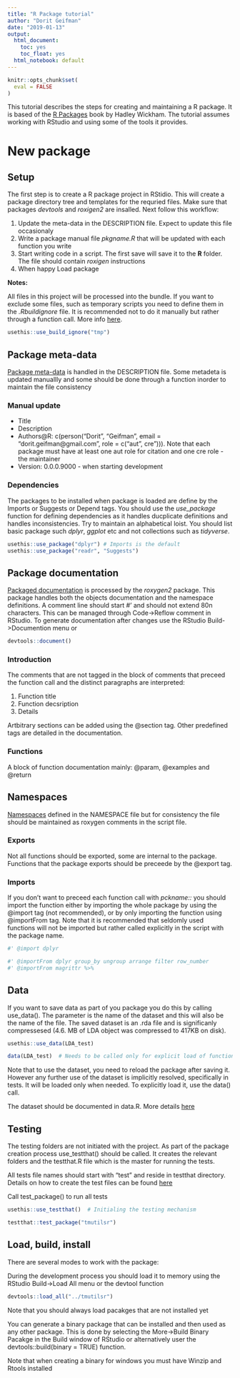 ```yaml
---
title: "R Package tutorial"
author: "Dorit Geifman"
date: "2019-01-13"
output:
  html_document:
    toc: yes
    toc_float: yes
  html_notebook: default
---
```


```r
knitr::opts_chunk$set(
  eval = FALSE
)
```

This tutorial  describes the steps for creating and maintaining a R package. It is based of the [R Packages](http://r-pkgs.had.co.nz/) book by Hadley Wickham. The tutorial assumes working with RStudio and using some of the tools it provides.

# New package

## Setup
The first step is to create a R package project in RStidio. This will create a package directory tree and templates for the requried files. Make sure that packages *devtools* and *roxigen2* are insalled. Next follow this workflow:

1. Update the meta-data in the DESCRIPTION file. Expect to update this file occasionaly
2. Write a package manual file *pkgname.R* that will be updated with each function you write
3. Start writing code in a script. The first save will save it to the **R** folder. The file should contain *roxigen* instructions
4. When happy Load package

**Notes:**

All files in this project will be processed into the bundle. If you want to exclude some files, such as temporary scripts you need to define them in the *.Rbuildignore* file. It is recommended not to do it manually but rather through a function call. More info [here](http://r-pkgs.had.co.nz/package.html#package).
```r
usethis::use_build_ignore("tmp")
```

## Package meta-data

[Package meta-data](http://r-pkgs.had.co.nz/description.html) is handled in the DESCRIPTION file. Some metadeta is updated manuallly and some should be done through a function inorder to maintain the file consistency

### Manual update

* Title
* Description
* Authors@R: c(person("Dorit", "Geifman", email = "dorit.geifman@gmail.com", role = c("aut", cre"))). Note that each package must have at least one aut role for citation and one cre role - the maintainer
* Version: 0.0.0.9000 - when starting development

### Dependencies
The packages to be installed when package is loaded are define by the Imports or Suggests or Depend tags. You should use the *use_package* function for defining dependencies as it handles ducplicate definitions and handles inconsistencies. Try to maintain an alphabetical loist. You should list basic package such *dplyr*, *ggplot* etc and not collections such as *tidyverse*.
```r
usethis::use_package("dplyr") # Imports is the default
usethis::use_package("readr", "Suggests")
```

## Package documentation
[Packaged documentation](http://r-pkgs.had.co.nz/man.html) is processed by the *roxygen2* package. This package  handles both the objects documentation and the namespace definitions. A comment line should start #' and should not extend 80n characters. This can be managed through Code->Reflow comment in RStudio. To generate documentation after changes use the RStudio Build->Documention menu or
```r
devtools::document()
```

### Introduction
The comments that are not tagged in the block of comments that preceed the function call and the distinct paragraphs are interpreted:

1. Function title
2. Function decsription
3. Details

Artbitrary sections can be added using the @section tag. Other predefined tags are detailed in the documentation.

### Functions
A block of function documentation mainly: @param, @examples and @return

## Namespaces
[Namespaces](http://r-pkgs.had.co.nz/namespace.html) defined in the NAMESPACE file but for consistency the file should be maintained as roxygen comments in the script file.

### Exports
Not all functions should be exported, some are internal to the package. Functions that the package exports should be preceede by the @export tag.

### Imports
If you don't want to preceed each function call with *pckname::* you should import the function either by importing the whole package by using the @import tag (not recommended), or by only importing the function using @importFrom tag. Note that it is recommended that seldomly used functions will not be imported but rather called explicitly in the script with the package name.
```r
#' @import dplyr

#' @importFrom dplyr group_by ungroup arrange filter row_number
#' @importFrom magrittr %>%
```

## Data
If you want to save data as part of you package you do this by calling use_data(). The parameter is the name of the dataset and this will also be the name of the file. The saved dataset is an .rda file and is significanly compressesed (4.6. MB of LDA object was compressed to 417KB on disk).
```r
usethis::use_data(LDA_test)

data(LDA_test)  # Needs to be called only for explicit load of function
```
 
Note that to use the dataset, you need to reload the package after saving it. However any further use of the dataset is implicitly resolved, specifically in tests. It will be loaded only when needed. To explicitly load it, use the data() call.

The dataset should be documented in data.R. More details [here](http://r-pkgs.had.co.nz/data.html)

## Testing
The testing folders are not initiated with the project. As part of the package creation process use_testthat() should be called. It creates the relevant folders and the testthat.R file which is the master for running the tests.

All tests file names should start with "test" and reside in testthat directory. Details on how to create the test files can be found [here](http://r-pkgs.had.co.nz/tests.html)

Call test_package() to run all tests
```r
usethis::use_testthat()  # Initialing the testing mechanism

testthat::test_package("tmutilsr")
```

## Load, build, install

There are several modes to work with the package:

During the development process you should load it to memory using the RStudio Build->Load All menu or the devtool function
```r
devtools::load_all("../tmutilsr")
```
Note that you should always load pacakges that are not installed yet

You can generate a binary package that can be installed and then used as any other package. This is done by selecting the More->Build Binary Pacakge in the Build window of RStudio or alternatively user the devtools::build(binary = TRUE) function.

Note that when creating a binary for windows you must have Winzip and Rtools installed

